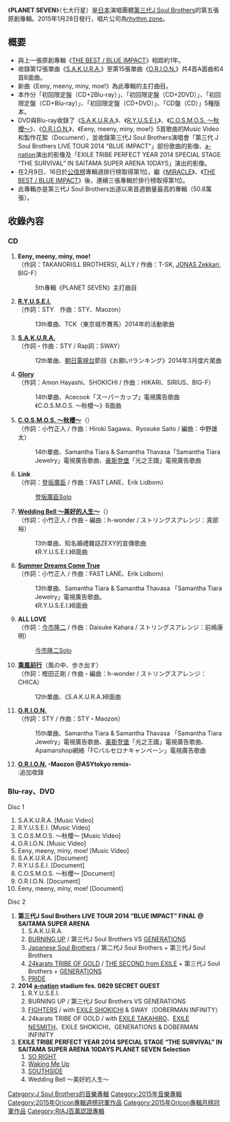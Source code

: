 {{多個問題|
{{overly detailed|time=2015-02-09T07:42:32+00:00}}
{{unreferenced|time=2015-02-09T01:18:38+00:00}}
}}
{{Infobox Album 
| Name           = PLANET SEVEN
<!-- 因文件已删，故注解：| Cover          = B5voEAfCIAAsFx0.jpg -->
| Type           = [[錄音室專輯|錄音室專輯]]
| Artist         = [[J_Soul_Brothers|第三代 J Soul Brothers]]
| Released       = 2015年1月28日
| Recorded       = 2014年
| Genre          = [[J-POP|J-POP]]
| Length         = 
| Label          = [[rhythm_zone|rhythm zone]]
| Producer       = [[五十嵐廣行|EXILE HIRO]] 
| Chart position = * 週榜第1位
* 2015年1月度月排名第2名
* 2015年2月度月排名第1名
* 2015上半年度年排名第1名
* 2015年度年榜第2名
| Certification  = * 百萬唱片（[[日本唱片協會|日本唱片協會]]）
| Last album     = [[THE_BEST_/_BLUE_IMPACT|THE BEST / BLUE IMPACT]]<br/>（2014年）
| This album     = '''PLANET SEVEN'''<br />（2015年）
| Next album     = [[THE_JSB_LEGACY|THE JSB LEGACY]]<br />（2016年）
| Misc           = {{Singles
| Name           = PLANET SEVEN
| Type           = 錄音室專輯
| single 1       = [[S.A.K.U.R.A.|S.A.K.U.R.A.]]
| single 1 date  = 2014年3月26日
| single 2       = [[R.Y.U.S.E.I.|R.Y.U.S.E.I.]]
| single 2 date  = 2014年6月25日
| single 3       = [[C.O.S.M.O.S._～秋櫻～|C.O.S.M.O.S. ～秋櫻～]]
| single 3 date  = 2014年10月15日
| single 4       = [[O.R.I.O.N.|O.R.I.O.N.]]
| single 4 date  = 2014年12月10日
}}
}}
《'''PLANET SEVEN'''》（七大行星）是[[日本|日本]]演唱團體[[J_Soul_Brothers|第三代J Soul Brothers]]的第五張原創專輯。2015年1月28日發行，唱片公司為[[rhythm_zone|rhythm zone]]。

== 概要 ==
* 與上一張原創專輯《[[THE_BEST_/_BLUE_IMPACT|THE BEST / BLUE IMPACT]]》相距約1年。
* 收錄第12張單曲《[[S.A.K.U.R.A.|S.A.K.U.R.A.]]》至第15張單曲《[[O.R.I.O.N.|O.R.I.O.N.]]》共4首A面曲和4首B面曲。
* 新曲《Eeny, meeny, miny, moe!》為此專輯的主打曲目。
* 本作分「初回限定盤（CD+2Blu-ray）」、「初回限定盤（CD+2DVD）」、「初回限定盤（CD+Blu-ray）」、「初回限定盤（CD+DVD）」、「CD盤（CD）」5種版本。
* DVD與Blu-ray收錄了《[[S.A.K.U.R.A.|S.A.K.U.R.A.]]》、《[[R.Y.U.S.E.I.|R.Y.U.S.E.I.]]》、《[[C.O.S.M.O.S._～秋櫻～|C.O.S.M.O.S. ～秋櫻～]]》、《[[O.R.I.O.N.|O.R.I.O.N.]]》、《Eeny, meeny, miny, moe!》5首歌曲的Music Video和製作花絮（Document），並收錄第三代J Soul Brothers演唱會「第三代 J Soul Brothers LIVE TOUR 2014 "BLUE IMPACT"」部份歌曲的影像、[[a-nation|a-nation]]演出的影像及「EXILE TRIBE PERFECT YEAR 2014 SPECIAL STAGE “THE SURVIVAL” IN SAITAMA SUPER ARENA 10DAYS」演出的影像。
* 在2月9日、16日於[[公信榜|公信榜]]專輯週排行榜取得第1位，繼《[[MIRACLE_(第三代J_Soul_Brothers專輯)|MIRACLE]]》、《[[THE_BEST_/_BLUE_IMPACT|THE BEST / BLUE IMPACT]]》後，連續三張專輯於排行榜取得第1位。
* 此專輯亦是第三代J Soul Brothers出道以來首週銷量最高的專輯（50.8萬張）。

== 收錄內容 ==
=== CD ===
# '''Eeny, meeny, miny, moe!'''<br/>（作詞：TAKANORI(LL BROTHERS), ALLY / 作曲：T-SK, [[Jonas_"MoonChild"_Zekkari|JONAS Zekkari]], BIG-F）
#:5th專輯《PLANET SEVEN》主打曲目
# '''[[R.Y.U.S.E.I.|R.Y.U.S.E.I.]]'''<br/>（作詞：STY　作曲：STY、Maozon）
#:13th單曲、TCK（東京城市賽馬）2014年的活動歌曲
# '''[[S.A.K.U.R.A.|S.A.K.U.R.A.]]'''<br/>（作詞・作曲：STY / Rap詞：SWAY）
#:12th單曲、[[朝日電視台|朝日電視台]]節目《お願い!ランキング》2014年3月度片尾曲
# '''[[C.O.S.M.O.S._～秋櫻～|Glory]]'''<br/>（作詞：Amon Hayashi、SHOKICHI / 作曲：HIKARI、SIRIUS、BIG-F）
#:14th單曲、Acecook「スーパーカップ」電視廣告歌曲
#:《C.O.S.M.O.S. ～秋櫻～》B面曲
# '''[[C.O.S.M.O.S._～秋櫻～|C.O.S.M.O.S. ～秋櫻～]]'''（{{lang|ja|C.O.S.M.O.S. 〜秋桜〜}}）<br/>（作詞：小竹正人 / 作曲：Hiroki Sagawa、Ryosuke Saito / 編曲：中野雄太）
#:14th單曲、Samantha Tiara & Samantha Thavasa「Samantha Tiara Jewelry」電視廣告歌曲、[[豪斯登堡|豪斯登堡]]「光之王國」電視廣告歌曲
# '''Link'''<br/>（作詞：[[登坂廣臣|登坂廣臣]] / 作曲：FAST LANE、Erik Lidbom）
#:[[登坂廣臣|登坂廣臣]]Solo
# '''[[R.Y.U.S.E.I.|Wedding Bell 〜美好的人生〜]]'''（{{lang|ja|Wedding Bell 〜素晴らしきかな人生〜}}）<br/>（作詞：小竹正人 / 作曲・編曲：h-wonder / ストリングスアレンジ：真部裕）
#:13th單曲、知名婚禮雜誌ZEXY的宣傳歌曲
#:《R.Y.U.S.E.I.》B面曲
# '''[[R.Y.U.S.E.I.|Summer Dreams Come True]]'''<br/>（作詞：小竹正人 / 作曲：FAST LANE、Erik Lidbom）
#:13th單曲、Samantha Tiara & Samantha Thavasa 「Samantha Tiara Jewelry」電視廣告歌曲。
#:《R.Y.U.S.E.I.》B面曲
# '''ALL LOVE'''<br/>（作詞：[[今市隆二|今市隆二]] / 作曲：Daisuke Kahara / ストリングスアレンジ：前嶋康明）
#:[[今市隆二|今市隆二]]Solo
# '''[[S.A.K.U.R.A.|乘風前行]]'''（風の中、歩き出す）<br/>（作詞：樫田正剛 / 作曲・編曲：h-wonder / ストリングスアレンジ：CHICA）
#:12th單曲、《S.A.K.U.R.A.》B面曲
# '''[[O.R.I.O.N.|O.R.I.O.N.]]'''<br/>（作詞：STY / 作曲：STY・Maozon）
#:15th單曲、Samantha Tiara & Samantha Thavasa 「Samantha Tiara Jewelry」電視廣告歌曲、[[豪斯登堡|豪斯登堡]]「光之王國」電視廣告歌曲、Apamanshop網絡「FCバルセロナキャンペーン」電視廣告歌曲
# '''[[O.R.I.O.N.|O.R.I.O.N.]] -Maozon @ASYtokyo remix-'''<br/>
#:追加收錄

=== Blu-ray、DVD===
;Disc 1
# S.A.K.U.R.A. [Music Video]
# R.Y.U.S.E.I. [Music Video]
# C.O.S.M.O.S. ～秋櫻～ [Music Video]
# O.R.I.O.N. [Music Video]
# Eeny, meeny, miny, moe! [Music Video]
# S.A.K.U.R.A. [Document]
# R.Y.U.S.E.I. [Document]
# C.O.S.M.O.S. ～秋櫻～ [Document]
# O.R.I.O.N. [Document]
# Eeny, meeny, miny, moe! [Document]

;Disc 2
# '''第三代J Soul Brothers LIVE TOUR 2014 “BLUE IMPACT” FINAL @ SAITAMA SUPER ARENA'''
## S.A.K.U.R.A.
## [[BURNING_UP|BURNING UP]] / 第三代J Soul Brothers VS [[GENERATIONS_from_EXILE_TRIBE|GENERATIONS]]
## [[J_Soul_Brothers_(第三代J_Soul_Brothers專輯)|Japanese Soul Brothers]] / 第二代J Soul Brothers + 第三代J Soul Brothers
## [[24karats_TRIBE_OF_GOLD|24karats TRIBE OF GOLD]] / [[THE_SECOND_from_EXILE|THE SECOND from EXILE]] + 第三代J Soul Brothers + [[GENERATIONS_from_EXILE_TRIBE|GENERATIONS]]
## [[THE_BEST_/_BLUE_IMPACT|PRIDE]]
# '''2014 [[a-nation|a-nation]] stadium fes. 0829 SECRET GUEST'''
## R.Y.U.S.E.I.
## BURNING UP / 第三代J Soul Brothers VS GENERATIONS
## [[FIGHTERS|FIGHTERS]] / with [[SHOKICHI|EXILE SHOKICHI]] & SWAY（DOBERMAN INFINITY）
## 24karats TRIBE OF GOLD / with [[TAKAHIRO|EXILE TAKAHIRO]]、[[NESMITH|EXILE NESMITH]]、EXILE SHOKICHI、GENERATIONS & DOBERMAN INFINITY
# '''EXILE TRIBE PERFECT YEAR 2014 SPECIAL STAGE “THE SURVIVAL” IN SAITAMA SUPER ARENA 10DAYS PLANET SEVEN Selection'''
## [[SO_RIGHT|SO RIGHT]]
## [[BURNING_UP|Waking Me Up]]
## [[TRIBAL_SOUL|SOUTHSIDE]]
## Wedding Bell 〜美好的人生〜



{{J Soul Brothers}}
{{Oricon專輯週榜冠軍 (2015年)|2015年2月9日—2月16日，共2週}}
{{Oricon專輯月榜冠軍 (2010年代後期)|2015年2月}}


{{DEFAULTSORT:PLANET SEVEN}}
[[Category:J_Soul_Brothers的音樂專輯|Category:J Soul Brothers的音樂專輯]]
[[Category:2015年音樂專輯|Category:2015年音樂專輯]]
[[Category:2015年Oricon專輯週榜冠軍作品|Category:2015年Oricon專輯週榜冠軍作品]]
[[Category:2015年Oricon專輯月榜冠軍作品|Category:2015年Oricon專輯月榜冠軍作品]]
[[Category:RIAJ百萬認證專輯|Category:RIAJ百萬認證專輯]]